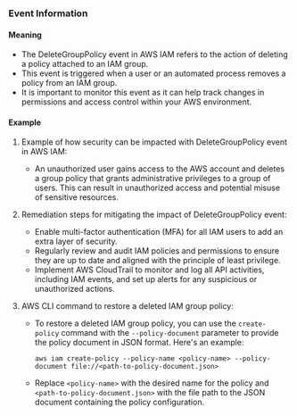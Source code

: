 
### Event Information

#### Meaning

- The DeleteGroupPolicy event in AWS IAM refers to the action of deleting a policy attached to an IAM group.
- This event is triggered when a user or an automated process removes a policy from an IAM group.
- It is important to monitor this event as it can help track changes in permissions and access control within your AWS environment.

#### Example

1. Example of how security can be impacted with DeleteGroupPolicy event in AWS IAM:
   - An unauthorized user gains access to the AWS account and deletes a group policy that grants administrative privileges to a group of users. This can result in unauthorized access and potential misuse of sensitive resources.

2. Remediation steps for mitigating the impact of DeleteGroupPolicy event:
   - Enable multi-factor authentication (MFA) for all IAM users to add an extra layer of security.
   - Regularly review and audit IAM policies and permissions to ensure they are up to date and aligned with the principle of least privilege.
   - Implement AWS CloudTrail to monitor and log all API activities, including IAM events, and set up alerts for any suspicious or unauthorized actions.

3. AWS CLI command to restore a deleted IAM group policy:
   - To restore a deleted IAM group policy, you can use the `create-policy` command with the `--policy-document` parameter to provide the policy document in JSON format. Here's an example:
     ```
     aws iam create-policy --policy-name <policy-name> --policy-document file://<path-to-policy-document.json>
     ```
   - Replace `<policy-name>` with the desired name for the policy and `<path-to-policy-document.json>` with the file path to the JSON document containing the policy configuration.

